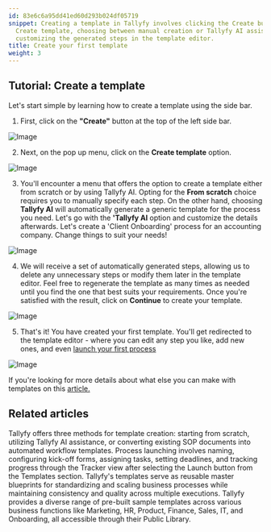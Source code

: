 ```yaml
---
id: 83e6c6a95dd41ed60d293b024df05719
snippet: Creating a template in Tallyfy involves clicking the Create button, selecting
  Create template, choosing between manual creation or Tallyfy AI assistance, and
  customizing the generated steps in the template editor.
title: Create your first template
weight: 3
---
```


## Tutorial: Create a template

Let's start simple by learning how to create a template using the side bar.

1. First, click on the **"Create"** button at the top of the left side bar.

![Image](https://screenshots.tallyfy.com/tallyfy%2Fpro%2Fdesktop-light-click-create-fullscreen.png)

2. Next, on the pop up menu, click on the **Create template** option.

![Image](https://screenshots.tallyfy.com/tallyfy%2Fpro%2Fdesktop-light-click-create-template-from-button.png)

3. You'll encounter a menu that offers the option to create a template either from scratch or by using Tallyfy AI. Opting for the **From scratch** choice requires you to manually specify each step. On the other hand, choosing **Tallyfy AI** will automatically generate a generic template for the process you need. Let's go with the **'Tallyfy AI** option and customize the details afterwards. Let's create a 'Client Onboarding' process for an accounting company. Change things to suit your needs!

![Image](https://screenshots.tallyfy.com/tallyfy%2Fpro%2Fdesktop-light-create-client-onboarding-template-from-tallyfyAI.png)

4. We will receive a set of automatically generated steps, allowing us to delete any unnecessary steps or modify them later in the template editor. Feel free to regenerate the template as many times as needed until you find the one that best suits your requirements. Once you're satisfied with the result, click on **Continue** to create your template.

![Image](https://screenshots.tallyfy.com/tallyfy%2Fpro%2Fdesktop-light-click-create-template-by-tallyfyai.png)

5. That's it! You have created your first template. You'll get redirected to the template editor - where you can edit any step you like, add new ones, and even [launch your first process](/products/pro/tutorials/your-first-process/)

![Image](https://screenshots.tallyfy.com/tallyfy%2Fpro%2Fdesktop-light-show-template-created-by-tallyfyai.png)

If you're looking for more details about what else you can make with templates on this [article.](/products/pro/documenting/templates/)


## Related articles
<CardGrid>
<LinkTitleCard header="<b>Templates > Create a template</b>" href="/products/pro/documenting/templates/create-template/" > Tallyfy offers three methods for template creation: starting from scratch, utilizing Tallyfy AI assistance, or converting existing SOP documents into automated workflow templates. </LinkTitleCard>
<LinkTitleCard header="<b>Tutorials > Launch a process</b>" href="/products/pro/tutorials/your-first-process/" > Process launching involves naming, configuring kick-off forms, assigning tasks, setting deadlines, and tracking progress through the Tracker view after selecting the Launch button from the Templates section. </LinkTitleCard>
<LinkTitleCard header="<b>Documenting > Templates</b>" href="/products/pro/documenting/templates/" > Tallyfy's templates serve as reusable master blueprints for standardizing and scaling business processes while maintaining consistency and quality across multiple executions. </LinkTitleCard>
<LinkTitleCard header="<b>Templates > Sample Templates</b>" href="/products/pro/documenting/templates/how-can-i-access-tallyfys-sample-templates/" > Tallyfy provides a diverse range of pre-built sample templates across various business functions like Marketing, HR, Product, Finance, Sales, IT, and Onboarding, all accessible through their Public Library. </LinkTitleCard>
</CardGrid>